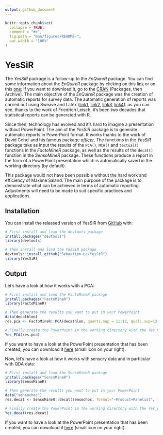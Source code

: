 ```yaml
---
output: github_document
---
```


<!-- README.md is generated from README.Rmd. Please edit that file -->

```r
knitr::opts_chunk$set(
  collapse = TRUE,
  comment = "#>",
  fig.path = "man/figures/README-",
  out.width = "100%"
)
```

# YesSiR

<!-- badges: start -->
<!-- badges: end -->

The *YesSiR* package is a follow-up to the *EnQuireR* package. You can find some information about the *EnQuireR* package by clicking on this [link](http://enquirer.free.fr/index.html) or on this [one](https://www.r-project.org/conferences/useR-2009/booklet.pdf); if you want to download it, go to the [CRAN](https://cran.r-project.org) (Packages, then Archive). The main objective of the *EnQuireR* package was the creation of automatic reports for survey data. The automatic generation of reports was carried out using Sweave and Latex ([link1](https://stat.ethz.ch/R-manual/R-devel/library/utils/doc/Sweave.pdf), [link2](https://research.wu.ac.at/en/publications/sweave-dynamic-generation-of-statistical-reports-using-literate-d-3), [link3](https://rpubs.com/YaRrr/SweaveIntro), [link4](https://support.posit.co/hc/en-us/articles/200552056-Using-Sweave-and-knitr)): as you can see, thanks to the work of Friedrich Leisch, it's been two decades that statistical reports can be generated with R.

Since then, technology has evolved and it's hard to imagine a presentation without PowerPoint. The aim of the *YesSiR* package is to generate automatic reports in PowerPoint format. It works thanks to the work of David Gohel and his famous package [*officer*](https://davidgohel.github.io/officer/). The functions in the *YesSiR* package take as input the results of the `PCA()`, `MCA()` and `textual()` functions in the *FactoMineR* package, as well as the results of the `decat()` function in the *SensoMineR* package. These functions produce a report in the form of a PowerPoint presentation which is automatically saved in the working directory (by default).

This package would not have been possible without the hard work and efficiency of Maxime Saland. The main purpose of the package is to demonstrate what can be achieved in terms of automatic reporting. Adjustments will need to be made to suit specific practices and applications.

## Installation

You can install the released version of YesSiR from [GitHub](https://github.com/) with:

``` r
# First install and load the devtools package
install.packages("devtools")
library(devtools)

# Then install and load the YesSiR package
devtools::install_github("Sebastien-Le/YesSiR")
library(YesSiR)
```

## Output

Let's have a look at how it works with a PCA:

``` r
# First install and load the FactoMineR package
install.packages("FactoMineR")
library(FactoMineR)

# Then generate the results you want to put in your PowerPoint
data(decathlon)
res.pca <- FactoMineR::PCA(decathlon, quanti.sup = 11:12, quali.sup=13)

# Finally create the PowerPoint in the working directory with the Yes_PCA() function
Yes_PCA(res.pca)
```

If you want to have a look at the PowerPoint presentation that has been created, you can download it [here](https://github.com/Sebastien-Le/YesSiR/blob/master/PCA_results.pptx) (small icon on your right).

Now, let's have a look at how it works with sensory data and in particular with QDA data:

``` r
# First install and load the SensoMineR package
install.packages("SensoMineR")
library(SensoMineR)

# Then generate the results you want to put in your PowerPoint
data("sensochoc")
res.decat <- SensoMineR::decat(sensochoc, formul="~Product+Panelist", firstvar = 5, graph = FALSE)

# Finally create the PowerPoint in the working directory with the Yes_decat() function
Yes_decat(res.decat)
```

If you want to have a look at the PowerPoint presentation that has been created, you can download it [here](https://github.com/Sebastien-Le/YesSiR/blob/master/decat_results.pptx) (small icon on your right).
